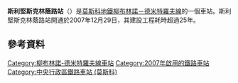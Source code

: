 {{Infobox station 
|name          = 斯利堅尼克林蔭路
|native_name   = Сретенский бульвар
|native_name_lang=ru
|type          = [[莫斯科地鐵|莫斯科地鐵]]車站
|image         = SretenBulvar colorfix.jpg
|image_size    = 
|image_caption = 
|address       = [[中央行政區_(莫斯科)|中央行政區]][[梅先涅区|梅先涅区]]
|borough       = [[莫斯科|莫斯科]]
|country       = [[俄羅斯|俄羅斯]]
|coordinates   = {{coord|55.7668|37.6392|display=inline,title}}
|line          = {{MOSMETRO-bull|10|text=1}}
|other         = '''[[無軌電車|無軌電車]]'''：9、48<br />'''[[有軌電車|電車]]'''：А、3、39
|structure     = 
|platform      = 1個[[島式月台|島式月台]]
|depth         = {{convert|60|m}}
|levels        = 1層
|tracks        = 2條
|parking       = 無
|opened        = {{start date and age|df=yes|2007|12|29}}<ref name="mosmetro">[http://www.mosmetro.ru/stations/lyublinskaya/trubnaya/ Трубная - Moscow Metro] {{webarchive|url=https://web.archive.org/web/20111224082705/http://www.mosmetro.ru/stations/lyublinskaya/trubnaya/ |date=2011-12-24 }}</ref>
|closed        = 
|rebuilt       = 
|ADA           = 
|code          = 166<ref name="mosmetro"/>
|owned         = 莫斯科地鐵
|zone          = 
|former        = 
|passengers    = 
|pass_year     = 
|pass_percent  = 
|pass_system   = 
|mpassengers   = 
|services      = 
|map_type      = Central Moscow
|AlternativeMap= Central Moscow grayscale.png
|map_overlay   = Central Moscow metro lines.svg
|map_caption   = 
|route_map     = 
|map_state     = collapsed
}}
'''斯利堅斯克林蔭路站'''（{{lang-rus|Сре́тенский бульва́р|Sretensky bulvar}}）是[[莫斯科地鐵|莫斯科地鐵]][[柳布林諾－德米特羅夫線|柳布林諾－德米特羅夫線]]的一個車站。斯利堅斯克林蔭路站開通於2007年12月29日，其建設工程耗時超過25年。
==參考資料==
{{reflist}}
{{柳布林諾－德米特羅夫線}}
[[Category:柳布林諾-德米特羅夫線車站|Category:柳布林諾-德米特羅夫線車站]]
[[Category:2007年啟用的鐵路車站|Category:2007年啟用的鐵路車站]]
[[Category:中央行政區鐵路車站_(莫斯科)|Category:中央行政區鐵路車站 (莫斯科)]]